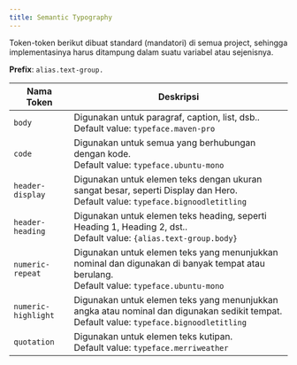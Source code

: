```yaml
---
title: Semantic Typography
---
```


Token-token berikut dibuat standard (mandatori) di semua project, sehingga implementasinya harus ditampung dalam suatu variabel atau sejenisnya.

**Prefix**: `alias.text-group.`

| Nama Token          | Deskripsi                                                                                                                                    |
| ------------------- | -------------------------------------------------------------------------------------------------------------------------------------------- |
| `body`              | Digunakan untuk paragraf, caption, list, dsb..<br/>Default value: `typeface.maven-pro`                                                       |
| `code`              | Digunakan untuk semua yang berhubungan dengan kode.<br/>Default value: `typeface.ubuntu-mono`                                                |
| `header-display`    | Digunakan untuk elemen teks dengan ukuran sangat besar, seperti Display dan Hero.<br/>Default value: `typeface.bignoodletitling`             |
| `header-heading`    | Digunakan untuk elemen teks heading, seperti Heading 1, Heading 2, dst..<br/>Default value: `{alias.text-group.body}`                        |
| `numeric-repeat`    | Digunakan untuk elemen teks yang menunjukkan nominal dan digunakan di banyak tempat atau berulang.<br/>Default value: `typeface.ubuntu-mono` |
| `numeric-highlight` | Digunakan untuk elemen teks yang menunjukkan angka atau nominal dan digunakan sedikit tempat.<br/>Default value: `typeface.bignoodletitling` |
| `quotation`         | Digunakan untuk elemen teks kutipan.<br/>Default value: `typeface.merriweather`                                                              |